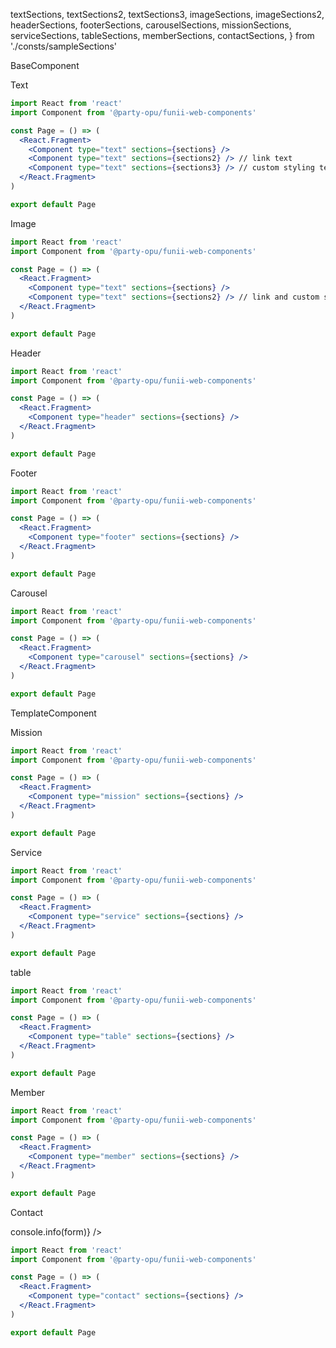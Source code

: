   textSections,
  textSections2,
  textSections3,
  imageSections,
  imageSections2,
  headerSections,
  footerSections,
  carouselSections,
  missionSections,
  serviceSections,
  tableSections,
  memberSections,
  contactSections,
} from './consts/sampleSections'

<Heading>BaseComponent</Heading>

<Spacer size="xxl" />

<SubHeading>Text</SubHeading>

<Spacer size="l" />

<ComponentArea>
  <Component type="text" sections={textSections} />
  <Component type="text" sections={textSections2} />
  <Component type="text" sections={textSections3} />
</ComponentArea>

<Spacer size="l" />

```jsx
import React from 'react'
import Component from '@party-opu/funii-web-components'

const Page = () => (
  <React.Fragment>
    <Component type="text" sections={sections} />
    <Component type="text" sections={sections2} /> // link text
    <Component type="text" sections={sections3} /> // custom styling text
  </React.Fragment>
)

export default Page
```

<Spacer size="xxl" />

<SubHeading>Image</SubHeading>

<Spacer size="l" />

<ComponentArea>
  <Component type="image" sections={imageSections} />
  <Spacer size="s" />
  <Component type="image" sections={imageSections2} />
</ComponentArea>

<Spacer size="l" />

```jsx
import React from 'react'
import Component from '@party-opu/funii-web-components'

const Page = () => (
  <React.Fragment>
    <Component type="text" sections={sections} />
    <Component type="text" sections={sections2} /> // link and custom styling image
  </React.Fragment>
)

export default Page
```

<Spacer size="xxl" />

<SubHeading>Header</SubHeading>

<Spacer size="l" />

<ComponentArea>
  <Component type="header" sections={headerSections} />
</ComponentArea>

<Spacer size="l" />

```jsx
import React from 'react'
import Component from '@party-opu/funii-web-components'

const Page = () => (
  <React.Fragment>
    <Component type="header" sections={sections} />
  </React.Fragment>
)

export default Page
```

<Spacer size="xxl" />

<SubHeading>Footer</SubHeading>

<Spacer size="l" />

<ComponentArea>
  <Component type="footer" sections={footerSections} />
</ComponentArea>

<Spacer size="l" />

```jsx
import React from 'react'
import Component from '@party-opu/funii-web-components'

const Page = () => (
  <React.Fragment>
    <Component type="footer" sections={sections} />
  </React.Fragment>
)

export default Page
```

<Spacer size="xxl" />

<SubHeading>Carousel</SubHeading>

<Spacer size="l" />

<ComponentArea>
  <Component type="carousel" sections={carouselSections} />
</ComponentArea>

<Spacer size="l" />

```jsx
import React from 'react'
import Component from '@party-opu/funii-web-components'

const Page = () => (
  <React.Fragment>
    <Component type="carousel" sections={sections} />
  </React.Fragment>
)

export default Page
```

<Spacer size="xxl" />
<Spacer size="xxl" />

<Heading>TemplateComponent</Heading>

<Spacer size="xxl" />

<SubHeading>Mission</SubHeading>

<Spacer size="l" />

<ComponentArea>
  <Component type="mission" sections={missionSections} />
</ComponentArea>

<Spacer size="l" />

```jsx
import React from 'react'
import Component from '@party-opu/funii-web-components'

const Page = () => (
  <React.Fragment>
    <Component type="mission" sections={sections} />
  </React.Fragment>
)

export default Page
```

<Spacer size="xxl" />

<SubHeading>Service</SubHeading>

<Spacer size="l" />

<ComponentArea>
  <Component type="service" sections={serviceSections} />
</ComponentArea>

<Spacer size="l" />

```jsx
import React from 'react'
import Component from '@party-opu/funii-web-components'

const Page = () => (
  <React.Fragment>
    <Component type="service" sections={sections} />
  </React.Fragment>
)

export default Page
```

<Spacer size="xxl" />

<SubHeading>table</SubHeading>

<Spacer size="l" />

<ComponentArea>
  <Component type="table" sections={tableSections} />
</ComponentArea>

<Spacer size="l" />

```jsx
import React from 'react'
import Component from '@party-opu/funii-web-components'

const Page = () => (
  <React.Fragment>
    <Component type="table" sections={sections} />
  </React.Fragment>
)

export default Page
```

<Spacer size="xxl" />

<SubHeading>Member</SubHeading>

<Spacer size="l" />

<ComponentArea>
  <Component type="member" sections={memberSections} />
</ComponentArea>

<Spacer size="l" />

```jsx
import React from 'react'
import Component from '@party-opu/funii-web-components'

const Page = () => (
  <React.Fragment>
    <Component type="member" sections={sections} />
  </React.Fragment>
)

export default Page
```

<Spacer size="xxl" />

<SubHeading>Contact</SubHeading>

<Spacer size="l" />

<ComponentArea>
  <Component type="contact" sections={contactSections} onSend={(form) => console.info(form)} />
</ComponentArea>

<Spacer size="l" />

```jsx
import React from 'react'
import Component from '@party-opu/funii-web-components'

const Page = () => (
  <React.Fragment>
    <Component type="contact" sections={sections} />
  </React.Fragment>
)

export default Page
```

